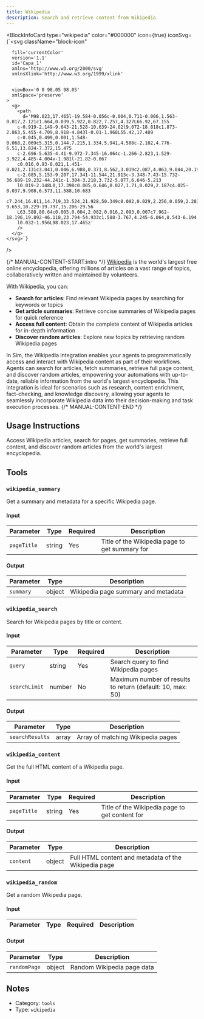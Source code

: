 ```yaml
---
title: Wikipedia
description: Search and retrieve content from Wikipedia
---
```



<BlockInfoCard 
  type="wikipedia"
  color="#000000"
  icon={true}
  iconSvg={`<svg className="block-icon"
      
      fill='currentColor'
      version='1.1'
      id='Capa_1'
      xmlns='http://www.w3.org/2000/svg'
      xmlnsXlink='http://www.w3.org/1999/xlink'
      
      
      viewBox='0 0 98.05 98.05'
      xmlSpace='preserve'
    >
      <g>
        <path
          d='M98.023,17.465l-19.584-0.056c-0.004,0.711-0.006,1.563-0.017,2.121c1.664,0.039,5.922,0.822,7.257,4.327L66.92,67.155
		c-0.919-2.149-9.643-21.528-10.639-24.02l9.072-18.818c1.873-2.863,5.455-4.709,8.918-4.843l-0.01-1.968L55.42,17.489
		c-0.045,0.499,0.001,1.548-0.068,2.069c5.315,0.144,7.215,1.334,5.941,4.508c-2.102,4.776-6.51,13.824-7.372,15.475
		c-2.696-5.635-4.41-9.972-7.345-16.064c-1.266-2.823,1.529-3.922,4.485-4.004v-1.981l-21.82-0.067
		c0.016,0.93-0.021,1.451-0.021,2.131c3.041,0.046,6.988,0.371,8.562,3.019c2.087,4.063,9.044,20.194,11.149,24.514
		c-2.685,5.153-9.207,17.341-11.544,21.913c-3.348-7.43-15.732-36.689-19.232-44.241c-1.304-3.218,3.732-5.077,6.646-5.213
		l0.019-2.148L0,17.398c0.005,0.646,0.027,1.71,0.029,2.187c4.025-0.037,9.908,6.573,11.588,10.683
		c7.244,16.811,14.719,33.524,21.928,50.349c0.002,0.029,2.256,0.059,2.281,0.008c4.717-9.653,10.229-19.797,15.206-29.56
		L63.588,80.64c0.005,0.004,2.082,0.016,2.093,0.007c7.962-18.196,19.892-46.118,23.794-54.933c1.588-3.767,4.245-6.064,8.543-6.194
		l0.032-1.956L98.023,17.465z'
        />
      </g>
    </svg>`}
/>

{/* MANUAL-CONTENT-START:intro */}
[Wikipedia](https://www.wikipedia.org/) is the world's largest free online encyclopedia, offering millions of articles on a vast range of topics, collaboratively written and maintained by volunteers.

With Wikipedia, you can:

- **Search for articles**: Find relevant Wikipedia pages by searching for keywords or topics
- **Get article summaries**: Retrieve concise summaries of Wikipedia pages for quick reference
- **Access full content**: Obtain the complete content of Wikipedia articles for in-depth information
- **Discover random articles**: Explore new topics by retrieving random Wikipedia pages

In Sim, the Wikipedia integration enables your agents to programmatically access and interact with Wikipedia content as part of their workflows. Agents can search for articles, fetch summaries, retrieve full page content, and discover random articles, empowering your automations with up-to-date, reliable information from the world's largest encyclopedia. This integration is ideal for scenarios such as research, content enrichment, fact-checking, and knowledge discovery, allowing your agents to seamlessly incorporate Wikipedia data into their decision-making and task execution processes.
{/* MANUAL-CONTENT-END */}


## Usage Instructions

Access Wikipedia articles, search for pages, get summaries, retrieve full content, and discover random articles from the world's largest encyclopedia.



## Tools

### `wikipedia_summary`

Get a summary and metadata for a specific Wikipedia page.

#### Input

| Parameter | Type | Required | Description |
| --------- | ---- | -------- | ----------- |
| `pageTitle` | string | Yes | Title of the Wikipedia page to get summary for |

#### Output

| Parameter | Type | Description |
| --------- | ---- | ----------- |
| `summary` | object | Wikipedia page summary and metadata |

### `wikipedia_search`

Search for Wikipedia pages by title or content.

#### Input

| Parameter | Type | Required | Description |
| --------- | ---- | -------- | ----------- |
| `query` | string | Yes | Search query to find Wikipedia pages |
| `searchLimit` | number | No | Maximum number of results to return \(default: 10, max: 50\) |

#### Output

| Parameter | Type | Description |
| --------- | ---- | ----------- |
| `searchResults` | array | Array of matching Wikipedia pages |

### `wikipedia_content`

Get the full HTML content of a Wikipedia page.

#### Input

| Parameter | Type | Required | Description |
| --------- | ---- | -------- | ----------- |
| `pageTitle` | string | Yes | Title of the Wikipedia page to get content for |

#### Output

| Parameter | Type | Description |
| --------- | ---- | ----------- |
| `content` | object | Full HTML content and metadata of the Wikipedia page |

### `wikipedia_random`

Get a random Wikipedia page.

#### Input

| Parameter | Type | Required | Description |
| --------- | ---- | -------- | ----------- |

#### Output

| Parameter | Type | Description |
| --------- | ---- | ----------- |
| `randomPage` | object | Random Wikipedia page data |



## Notes

- Category: `tools`
- Type: `wikipedia`
